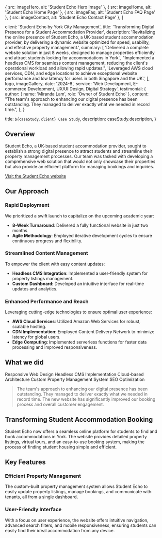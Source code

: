 
  { src: imageHero, alt: 'Student Echo Hero Image' },
  { src: imageHome, alt: 'Student Echo Home Page' },
  { src: imageFaq, alt: 'Student Echo FAQ Page' },
  { src: imageContact, alt: 'Student Echo Contact Page' },
]

  client: 'Student Echo by York City Management',
  title: 'Transforming Digital Presence for a Student Accommodation Provider',
  description:
    'Revitalizing the online presence of Student Echo, a UK-based student accommodation provider, by delivering a dynamic website optimized for speed, usability, and effective property management.',
  summary: [
    'Delivered a complete website solution in just 8 weeks, designed to manage properties efficiently and attract students looking for accommodations in York.',
    "Implemented a headless CMS for seamless content management, reducing the client's operational workload and allowing rapid updates.",
    'Leveraged AWS cloud services, CDN, and edge locations to achieve exceptional website performance and low latency for users in both Singapore and the UK.',
  ],
  logo,
  imageGallery,
  date: '2024-8',
  service:
    'Web Development, E-commerce Development, UX/UI Design, Digital Strategy',
  testimonial: {
    author: { name: 'Miranda Lam', role: 'Owner of Student Echo' },
    content:
      "The team's approach to enhancing our digital presence has been outstanding. They managed to deliver exactly what we needed in record time.",
  },
}

  title: `${caseStudy.client} Case Study`,
  description: caseStudy.description,
}

## Overview

Student Echo, a UK-based student accommodation provider, sought to establish a strong digital presence to attract students and streamline their property management processes. Our team was tasked with developing a comprehensive web solution that would not only showcase their properties but also provide an efficient platform for managing bookings and inquiries.

[Visit the Student Echo website](http://www.studentecho.com/)

## Our Approach

### Rapid Deployment

We prioritized a swift launch to capitalize on the upcoming academic year:

- **8-Week Turnaround**: Delivered a fully functional website in just two months.
- **Agile Methodology**: Employed iterative development cycles to ensure continuous progress and flexibility.

### Streamlined Content Management

To empower the client with easy content updates:

- **Headless CMS Integration**: Implemented a user-friendly system for property listings management.
- **Custom Dashboard**: Developed an intuitive interface for real-time updates and analytics.

### Enhanced Performance and Reach

Leveraging cutting-edge technologies to ensure optimal user experience:

- **AWS Cloud Services**: Utilized Amazon Web Services for robust, scalable hosting.
- **CDN Implementation**: Employed Content Delivery Network to minimize latency for global users.
- **Edge Computing**: Implemented serverless functions for faster data processing and improved responsiveness.

## What we did

<TagList>
  <TagListItem>Responsive Web Design</TagListItem>
  <TagListItem>Headless CMS Implementation</TagListItem>
  <TagListItem>Cloud-based Architecture</TagListItem>
  <TagListItem>Custom Property Management System</TagListItem>
  <TagListItem>SEO Optimization</TagListItem>
</TagList>

<Blockquote author={{ name: 'Miranda Lam', role: 'Owner of Student Echo' }}>
  The team's approach to enhancing our digital presence has been outstanding.
  They managed to deliver exactly what we needed in record time. The new website
  has significantly improved our booking process and overall customer
  engagement.
</Blockquote>


## Transforming Student Accommodation Booking

Student Echo now offers a seamless online platform for students to find and book accommodations in York. The website provides detailed property listings, virtual tours, and an easy-to-use booking system, making the process of finding student housing simple and efficient.

## Key Features

### Efficient Property Management

The custom-built property management system allows Student Echo to easily update property listings, manage bookings, and communicate with tenants, all from a single dashboard.

### User-Friendly Interface

With a focus on user experience, the website offers intuitive navigation, advanced search filters, and mobile responsiveness, ensuring students can easily find their ideal accommodation from any device.
